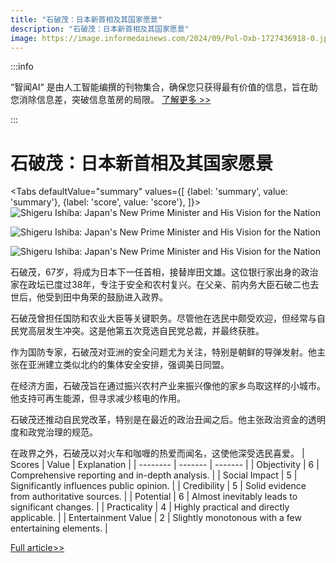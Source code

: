 ```yaml
---
title: "石破茂：日本新首相及其国家愿景"
description: "石破茂：日本新首相及其国家愿景"
image: https://image.informedainews.com/2024/09/Pol-Oxb-1727436918-0.jpg
---
```



:::info

“智闻AI“ 是由人工智能编撰的刊物集合，确保您只获得最有价值的信息，旨在助您消除信息差，突破信息茧房的局限。  [了解更多 >>](/)

:::

# 石破茂：日本新首相及其国家愿景


<Tabs
	defaultValue="summary"
	values={[
	{label: 'summary', value: 'summary'},
	{label: 'score', value: 'score'},
]}>
<TabItem value="summary">
<img
  src="https://image.informedainews.com/2024/09/Pol-Oxb-1727436918-0.jpg"
  alt="Shigeru Ishiba: Japan's New Prime Minister and His Vision for the Nation"
/>

<img
  src="https://image.informedainews.com/2024/09/Pol-nrK-1727436918-1.jpg"
  alt="Shigeru Ishiba: Japan's New Prime Minister and His Vision for the Nation"
/>

<img
  src="https://image.informedainews.com/2024/09/Pol-fQ9-1727436918-2.jpg"
  alt="Shigeru Ishiba: Japan's New Prime Minister and His Vision for the Nation"
/>



石破茂，67岁，将成为日本下一任首相，接替岸田文雄。这位银行家出身的政治家在政坛已度过38年，专注于安全和农村复兴。在父亲、前内务大臣石破二也去世后，他受到田中角荣的鼓励进入政界。

石破茂曾担任国防和农业大臣等关键职务。尽管他在选民中颇受欢迎，但经常与自民党高层发生冲突。这是他第五次竞选自民党总裁，并最终获胜。

作为国防专家，石破茂对亚洲的安全问题尤为关注，特别是朝鲜的导弹发射。他主张在亚洲建立类似北约的集体安全安排，强调美日同盟。

在经济方面，石破茂旨在通过振兴农村产业来振兴像他的家乡鸟取这样的小城市。他支持可再生能源，但寻求减少核电的作用。

石破茂还推动自民党改革，特别是在最近的政治丑闻之后。他主张政治资金的透明度和政党治理的规范。

在政界之外，石破茂以对火车和咖喱的热爱而闻名，这使他深受选民喜爱。
</TabItem>
<TabItem value="score">
	| Scores     | Value   | Explanation |
	| -------- | ------- | ------- |
	| Objectivity  | 6    | Comprehensive reporting and in-depth analysis.    |
	| Social Impact | 5     | Significantly influences public opinion.    |
	| Credibility    | 5    | Solid evidence from authoritative sources.    |
	| Potential    | 6    | Almost inevitably leads to significant changes.    |
	| Practicality    | 4    | Highly practical and directly applicable.    |
	| Entertainment Value    | 2    | Slightly monotonous with a few entertaining elements.    |
</TabItem>
</Tabs>

[Full article>>](https://asia.nikkei.com/Politics/Japan-s-new-PM/Who-is-Shigeru-Ishiba-Japan-set-for-ex-Abe-rival-as-prime-minister)
